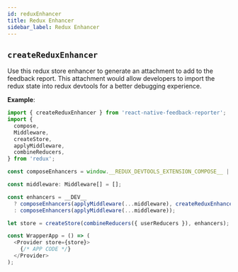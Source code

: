 ```yaml
---
id: reduxEnhancer
title: Redux Enhancer
sidebar_label: Redux Enhancer
---
```


## `createReduxEnhancer`

Use this redux store enhancer to generate an attachment to add to the feedback report. This attachment would allow developers to import the redux state into redux devtools for a better debugging experience.

**Example**:

```js
import { createReduxEnhancer } from 'react-native-feedback-reporter';
import {
  compose,
  Middleware,
  createStore,
  applyMiddleware,
  combineReducers,
} from 'redux';

const composeEnhancers = window.__REDUX_DEVTOOLS_EXTENSION_COMPOSE__ || compose;

const middleware: Middleware[] = [];

const enhancers = __DEV__
  ? composeEnhancers(applyMiddleware(...middleware), createReduxEnhancer())
  : composeEnhancers(applyMiddleware(...middleware));

let store = createStore(combineReducers({ userReducers }), enhancers);

const WrapperApp = () => (
  <Provider store={store}>
    {/* APP CODE */}
  </Provider>
);
```

<br />
<br />
